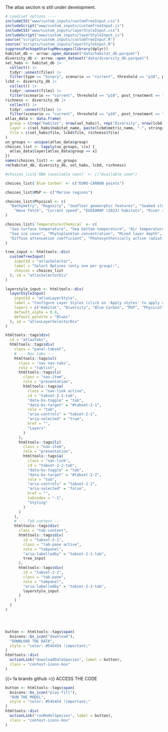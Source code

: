 ::: {.tabdiv}

The atlas section is still under development.

```r
# Load/set options ----
includeCSS("www/custom_inputs/customTreeInput.css")
includeScript("www/custom_inputs/customTreeInput.js")
includeCSS("www/custom_inputs/layerStyleInput.css")
includeScript("www/custom_inputs/layerStyleInput.js")
source("scripts/custom_inputs/customTreeInput.R")
source("scripts/custom_inputs/layerStyleInput.R")
suppressPackageStartupMessages(library(dplyr))
habitat_db <- arrow::open_dataset("data/habitat_db.parquet")
diversity_db <- arrow::open_dataset("data/diversity_db.parquet")
sel_habs <- habitat_db |>
  collect() |>
  tidyr::unnest(files) |>
  filter(type == "binary", scenario == "current", threshold == "p10", post_treatment == "const")
lcbd <- diversity_db |>
  collect() |>
  tidyr::unnest(files) |>
  filter(scenario == "current", threshold == "p10", post_treatment == "const", metric == "lcbd")
richness <- diversity_db |>
  collect() |>
  tidyr::unnest(files) |>
  filter(scenario == "current", threshold == "p10", post_treatment == "const", metric == "richness", type == "continuous")
atlas_data <- data.frame(
  group = c(rep("Habitat", nrow(sel_habs)), rep("Diversity", nrow(lcbd)), rep("Diversity", nrow(richness))),
  layer = c(sel_habs$habitat_name, paste(lcbd$metric_name, "-", stringr::str_to_title(lcbd$group)), paste(richness$metric_name, "-", stringr::str_to_title(richness$group))),
  file = c(sel_habs$file, lcbd$file, richness$file)
)
un_groups <- unique(atlas_data$group)
choices_list <- lapply(un_groups, \(x) {
  atlas_data$layer[atlas_data$group == x]
}) 
names(choices_list) <- un_groups
rm(habitat_db, diversity_db, sel_habs, lcbd, richness)

#choices_list$`RBA (available soon)` <- c("Available soon")

choices_list$`Blue Carbon` <- c("EURO-CARBON points")

choices_list$MSP <- c("Marine regions")

choices_list$Physical <- c(
  "Bathymetry", "Rugosity", "Seafloor geomorphic features", "Seabed slope",
    "Wave fetch", "Current speed", "EUSEAMAP (2023) habitats", "River runoff", "Distance to coast"
)

choices_list$`Temperature/Chemical` <- c(
  "Sea surface temperature", "Sea bottom temperature", "Air temperature", "Salinity", "pH", "Oxygen concentration",
  "Sea ice cover", "Phytoplankton concentration", "Mixed layer depth", "Nitrate concentration", "Phosphate concentration",
  "Diffuse attenuation coefficient", "Photosynthetically active radiation"
)
```


``` r
tree_input <- htmltools::div(
  customTreeInput(
    inputId = "atlasSelector",
    label = "Select Options (only one per group):",
    choices = choices_list
  ), id = "atlasSelectorDiv"
)

layerstyle_input <- htmltools::div(
  layerStyleInput(
    inputId = "atlasLayerStyle",
    label = "Configure Layer Styles (click on 'Apply styles' to apply changes):",
    layers = c("Habitat", "Diversity", "Blue Carbon", "MSP", "Physical", "Temperature/Chemical"),
    default_alpha = 0.8,
    default_palette = "Blues"
  ), id = "atlasLayerSelectorDiv"
)

htmltools::tags$div(
  id = "atlasTabs",
  htmltools::tags$div(
    class = "panel-tabset",
    # --- Nav tabs ---
    htmltools::tags$ul(
      class = "nav nav-tabs",
      role = "tablist",
      htmltools::tags$li(
        class = "nav-item",
        role = "presentation",
        htmltools::tags$a(
          class = "nav-link active",
          id = "tabset-2-1-tab",
          "data-bs-toggle" = "tab",
          "data-bs-target" = "#tabset-2-1",
          role = "tab",
          "aria-controls" = "tabset-2-1",
          "aria-selected" = "true",
          href = "",
          "Layers"
        )
      ),
      htmltools::tags$li(
        class = "nav-item",
        role = "presentation",
        htmltools::tags$a(
          class = "nav-link",
          id = "tabset-2-2-tab",
          "data-bs-toggle" = "tab",
          "data-bs-target" = "#tabset-2-2",
          role = "tab",
          "aria-controls" = "tabset-2-2",
          "aria-selected" = "false",
          href = "",
          tabindex = "-1",
          "Styling"
        )
      )
    ),
    # --- Tab content ---
    htmltools::tags$div(
      class = "tab-content",
      htmltools::tags$div(
        id = "tabset-2-1",
        class = "tab-pane active",
        role = "tabpanel",
        "aria-labelledby" = "tabset-2-1-tab",
        tree_input
      ),
      htmltools::tags$div(
        id = "tabset-2-2",
        class = "tab-pane",
        role = "tabpanel",
        "aria-labelledby" = "tabset-2-2-tab",
        layerstyle_input
      )
    )
  )
)

```


<div class="bottom-container"> 
::: {.grid .gridaltsm}

::: {.g-col-5}
```r

```
:::

::: {.g-col-4}
```r

```

:::

::: {.g-col-3}
```r

```

:::

:::
</div>

<div class="context-icons">

```r
button <- htmltools::tags$span(
  bsicons::bs_icon("download"),
  "DOWNLOAD THE DATA",
  style = "color: #545454 !important;"
)
htmltools::div(
  actionLink("downloadDataSpecies", label = button),
  class = "context-icons-box"
)
```

<div class="context-icons-box" onclick="location.href='https://github.com/iobis/mpaeu_sdm/blob/main/codes/model_fit.R';">{{< fa brands github >}} ACCESS THE CODE</div>

```r
button <- htmltools::tags$span(
  bsicons::bs_icon("play-fill"),
  "RUN THE MODEL",
  style = "color: #545454 !important;"
)
htmltools::div(
  actionLink("runModelSpecies", label = button),
  class = "context-icons-box"
)
```

</div>


:::
